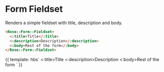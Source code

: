 
<Meta title="Rose|Form/Fieldset" component="Form/Fieldset" />

# Form Fieldset

Renders a simple fieldset with title, description and body.

```html
<Rose::Form::Fieldset>
  <:title>Title</:title>
  <:description>Description</:description>
  <:body>Rest of the form</:body>
</Rose::Form::Fieldset>
```

<Preview>
    <Story name="Basic Fieldset">{{
        template: hbs`
            <Rose::Form::Fieldset>
                <:title>Title</:title>
                <:description>Description</:description>
                <:body>Rest of the form</:body>
            </Rose::Form::Fieldset>`
        }}</Story>
</Preview>